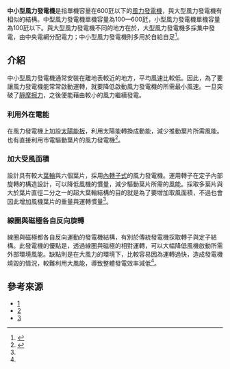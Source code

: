 {{Refimprove|time=2013-08-11T06:35:53+00:00}}

'''中小型風力發電機'''是指單機容量在600瓩以下的[[風力發動機|風力發電機]]，與大型風力發電機有相似的結構。中型風力發電機單機容量為100—600瓩，小型風力發電機單機容量為100瓩以下。與大型風力發電機不同的地方在於，大型風力發電機多採集中發電，由中央電網分配電力；中小型風力發電機則多用於自給自足<ref>{{Cite web|url=http://www.small-wind.org.tw/content/wind/wind_info.aspx|title=[認識中小型風力機] 台灣中小型風力機發展協會--整合會員廠商資源，爭取國內外中小風機展銷活動，共同行銷國際市場。|accessdate=2018-01-04|last=魁亨科技|work=www.small-wind.org.tw|language=zh-tw|archive-date=2020-08-06|archive-url=https://web.archive.org/web/20200806111328/http://www.small-wind.org.tw/content/wind/wind_info.aspx|dead-url=no}}</ref>。

== 介紹 ==
中小型風力發電機通常安裝在離地表較近的地方，平均風速比較低。因此，為了要讓風力發電機能常常啟動運轉，就要降低啟動風力發電機的所需最小風速。一旦突破了[[靜摩擦力|靜摩擦力]]，之後便能藉由較小的風力繼續發電。

=== 利用外在電能 ===
在風力發電機上加設[[太陽能板|太陽能板]]，利用太陽能轉換成動能，減少推動葉片所需風能。也有直接利用市電驅動葉片的風力發電機<ref name=":0">{{Cite news|url=http://blog.roodo.com/energytech/archives/10177803.html|title=低風速啓動的風力發電機@　 泓能科技顧問 energytech Resources|newspaper=樂多日誌|accessdate=2018-01-05|archive-url=https://web.archive.org/web/20170529192923/http://blog.roodo.com/energytech/archives/10177803.html|archive-date=2017-05-29|dead-url=yes}}</ref>。

=== 加大受風面積 ===
設計具有較大[[葉輪|葉輪]]與六個葉片，採用[[转子|內轉子式]]的風力發電機。運用轉子在定子內部旋轉的構造設計，可以降低風機的慣量，減少驅動葉片所需的風能。採取多葉片與大於葉片直徑二分之一的超大葉輪結構的目的就是為了要增加取風面積，不過也會因此增加風機葉片的重量與運轉慣量<ref name=":0" />。

=== 線圈與磁極各自反向旋轉 ===
線圈與磁極都各自反向運動的發電機結構，有別於傳統發電機採取轉子與定子結構。此發電機的優點是，透過線圈與磁極的相對運轉，可以大幅降低風機啟動所需外部環境風能。缺點則是在大風力的環境下，比較容易因為運轉過快，造成發電機燒毀的情況，較難利用大風能，導致整體發電效率減低<ref name=":0" />。

== 參考來源 ==
{{Reflist}}
* [https://web.archive.org/web/20120110140515/http://blog.roodo.com/ernews/archives/10313083.html]
* [http://twpat.tipo.gov.tw/#] {{Wayback|url=http://twpat.tipo.gov.tw/ |date=20200603063744 }}
* [http://www.small-wind.org.tw/content/wind/wind_info.aspx] {{Wayback|url=http://www.small-wind.org.tw/content/wind/wind_info.aspx |date=20200806111328 }}